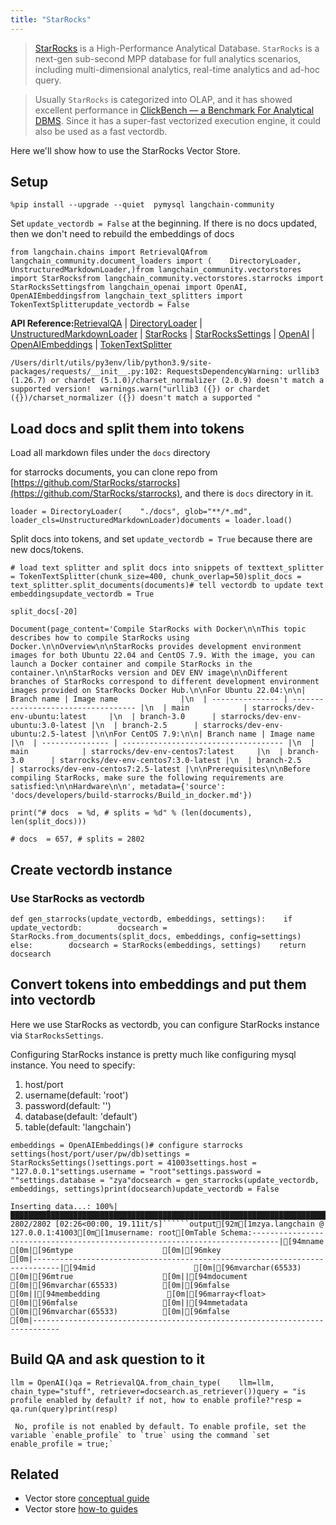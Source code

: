 ```yaml
---
title: "StarRocks"
---
```


> [StarRocks](https://www.starrocks.io/) is a High-Performance Analytical Database. `StarRocks` is a next-gen sub-second MPP database for full analytics scenarios, including multi-dimensional analytics, real-time analytics and ad-hoc query.

> Usually `StarRocks` is categorized into OLAP, and it has showed excellent performance in [ClickBench — a Benchmark For Analytical DBMS](https://benchmark.clickhouse.com/). Since it has a super-fast vectorized execution engine, it could also be used as a fast vectordb.

Here we'll show how to use the StarRocks Vector Store.

## Setup

```
%pip install --upgrade --quiet  pymysql langchain-community
```

Set `update_vectordb = False` at the beginning. If there is no docs updated, then we don't need to rebuild the embeddings of docs

```
from langchain.chains import RetrievalQAfrom langchain_community.document_loaders import (    DirectoryLoader,    UnstructuredMarkdownLoader,)from langchain_community.vectorstores import StarRocksfrom langchain_community.vectorstores.starrocks import StarRocksSettingsfrom langchain_openai import OpenAI, OpenAIEmbeddingsfrom langchain_text_splitters import TokenTextSplitterupdate_vectordb = False
```

**API Reference:**[RetrievalQA](https://python.langchain.com/api_reference/langchain/chains/langchain.chains.retrieval_qa.base.RetrievalQA.html) | [DirectoryLoader](https://python.langchain.com/api_reference/community/document_loaders/langchain_community.document_loaders.directory.DirectoryLoader.html) | [UnstructuredMarkdownLoader](https://python.langchain.com/api_reference/community/document_loaders/langchain_community.document_loaders.markdown.UnstructuredMarkdownLoader.html) | [StarRocks](https://python.langchain.com/api_reference/community/vectorstores/langchain_community.vectorstores.starrocks.StarRocks.html) | [StarRocksSettings](https://python.langchain.com/api_reference/community/vectorstores/langchain_community.vectorstores.starrocks.StarRocksSettings.html) | [OpenAI](https://python.langchain.com/api_reference/openai/llms/langchain_openai.llms.base.OpenAI.html) | [OpenAIEmbeddings](https://python.langchain.com/api_reference/openai/embeddings/langchain_openai.embeddings.base.OpenAIEmbeddings.html) | [TokenTextSplitter](https://python.langchain.com/api_reference/text_splitters/base/langchain_text_splitters.base.TokenTextSplitter.html)

```
/Users/dirlt/utils/py3env/lib/python3.9/site-packages/requests/__init__.py:102: RequestsDependencyWarning: urllib3 (1.26.7) or chardet (5.1.0)/charset_normalizer (2.0.9) doesn't match a supported version!  warnings.warn("urllib3 ({}) or chardet ({})/charset_normalizer ({}) doesn't match a supported "
```

## Load docs and split them into tokens

Load all markdown files under the `docs` directory

for starrocks documents, you can clone repo from [https://github.com/StarRocks/starrocks](https://github.com/StarRocks/starrocks), and there is `docs` directory in it.

```
loader = DirectoryLoader(    "./docs", glob="**/*.md", loader_cls=UnstructuredMarkdownLoader)documents = loader.load()
```

Split docs into tokens, and set `update_vectordb = True` because there are new docs/tokens.

```
# load text splitter and split docs into snippets of texttext_splitter = TokenTextSplitter(chunk_size=400, chunk_overlap=50)split_docs = text_splitter.split_documents(documents)# tell vectordb to update text embeddingsupdate_vectordb = True
```

```
split_docs[-20]
```

```
Document(page_content='Compile StarRocks with Docker\n\nThis topic describes how to compile StarRocks using Docker.\n\nOverview\n\nStarRocks provides development environment images for both Ubuntu 22.04 and CentOS 7.9. With the image, you can launch a Docker container and compile StarRocks in the container.\n\nStarRocks version and DEV ENV image\n\nDifferent branches of StarRocks correspond to different development environment images provided on StarRocks Docker Hub.\n\nFor Ubuntu 22.04:\n\n| Branch name | Image name              |\n  | --------------- | ----------------------------------- |\n  | main            | starrocks/dev-env-ubuntu:latest     |\n  | branch-3.0      | starrocks/dev-env-ubuntu:3.0-latest |\n  | branch-2.5      | starrocks/dev-env-ubuntu:2.5-latest |\n\nFor CentOS 7.9:\n\n| Branch name | Image name                       |\n  | --------------- | ------------------------------------ |\n  | main            | starrocks/dev-env-centos7:latest     |\n  | branch-3.0      | starrocks/dev-env-centos7:3.0-latest |\n  | branch-2.5      | starrocks/dev-env-centos7:2.5-latest |\n\nPrerequisites\n\nBefore compiling StarRocks, make sure the following requirements are satisfied:\n\nHardware\n\n', metadata={'source': 'docs/developers/build-starrocks/Build_in_docker.md'})
```

```
print("# docs  = %d, # splits = %d" % (len(documents), len(split_docs)))
```

```
# docs  = 657, # splits = 2802
```

## Create vectordb instance

### Use StarRocks as vectordb

```
def gen_starrocks(update_vectordb, embeddings, settings):    if update_vectordb:        docsearch = StarRocks.from_documents(split_docs, embeddings, config=settings)    else:        docsearch = StarRocks(embeddings, settings)    return docsearch
```

## Convert tokens into embeddings and put them into vectordb

Here we use StarRocks as vectordb, you can configure StarRocks instance via `StarRocksSettings`.

Configuring StarRocks instance is pretty much like configuring mysql instance. You need to specify:

1. host/port
2. username(default: 'root')
3. password(default: '')
4. database(default: 'default')
5. table(default: 'langchain')

```
embeddings = OpenAIEmbeddings()# configure starrocks settings(host/port/user/pw/db)settings = StarRocksSettings()settings.port = 41003settings.host = "127.0.0.1"settings.username = "root"settings.password = ""settings.database = "zya"docsearch = gen_starrocks(update_vectordb, embeddings, settings)print(docsearch)update_vectordb = False
```

```````
Inserting data...: 100%|████████████████████████████████████████████████████████████████████████████████████████████████████████████████████| 2802/2802 [02:26<00:00, 19.11it/s]``````output[92m[1mzya.langchain @ 127.0.0.1:41003[0m[1musername: root[0mTable Schema:----------------------------------------------------------------------------|[94mname                    [0m|[96mtype                    [0m|[96mkey                     [0m|----------------------------------------------------------------------------|[94mid                      [0m|[96mvarchar(65533)          [0m|[96mtrue                    [0m||[94mdocument                [0m|[96mvarchar(65533)          [0m|[96mfalse                   [0m||[94membedding               [0m|[96marray<float>            [0m|[96mfalse                   [0m||[94mmetadata                [0m|[96mvarchar(65533)          [0m|[96mfalse                   [0m|----------------------------------------------------------------------------
```````

## Build QA and ask question to it

```
llm = OpenAI()qa = RetrievalQA.from_chain_type(    llm=llm, chain_type="stuff", retriever=docsearch.as_retriever())query = "is profile enabled by default? if not, how to enable profile?"resp = qa.run(query)print(resp)
```

```
 No, profile is not enabled by default. To enable profile, set the variable `enable_profile` to `true` using the command `set enable_profile = true;`
```

## Related

* Vector store [conceptual guide](/src/oss/concepts/vectorstores)
* Vector store [how-to guides](/src/oss/how_to/#vector-stores)

